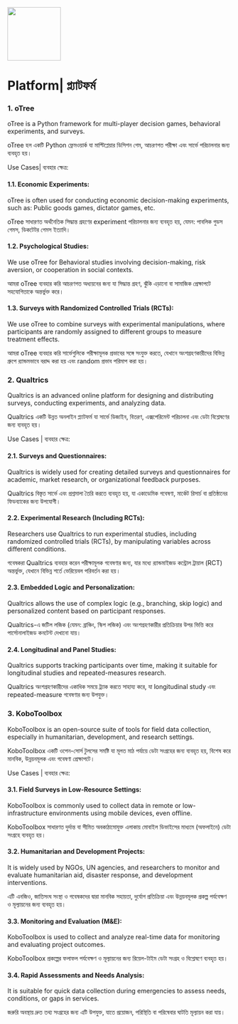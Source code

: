 ![](images/logo.jpg){width="120"}

# Platform\| প্ল্যাটফর্ম

### 1. oTree

oTree is a Python framework for multi-player decision games, behavioral experiments, and surveys.

oTree হল একটি Python ফ্রেমওয়ার্ক যা মাল্টিপ্লেয়ার ডিসিশন গেম, আচরণগত পরীক্ষা এবং সার্ভে পরিচালনার জন্য ব্যবহৃত হয়।

Use Cases\| ব্যবহার ক্ষেত্র:

#### 1.1. Economic Experiments:

oTree is often used for conducting economic decision-making experiments, such as: Public goods games, dictator games, etc.

oTree সাধারণত অর্থনৈতিক সিদ্ধান্ত গ্রহণের experiment পরিচালনার জন্য ব্যবহৃত হয়, যেমন: পাবলিক গুডস গেমস, ডিকটেটর গেমস ইত্যাদি।

#### 1.2. Psychological Studies:

We use oTree for Behavioral studies involving decision-making, risk aversion, or cooperation in social contexts.

আমরা oTree ব্যবহার করি আচরণগত অধ্যয়নের জন্য যা সিদ্ধান্ত গ্রহণ, ঝুঁকি এড়ানো বা সামাজিক প্রেক্ষাপটে সহযোগিতাকে অন্তর্ভুক্ত করে।

#### 1.3. Surveys with Randomized Controlled Trials (RCTs):

We use oTree to combine surveys with experimental manipulations, where participants are randomly assigned to different groups to measure treatment effects.

আমরা oTree ব্যবহার করি সার্ভেগুলিকে পরীক্ষামূলক প্রভাবের সঙ্গে সংযুক্ত করতে, যেখানে অংশগ্রহণকারীদের বিভিন্ন গ্রুপে র‍্যান্ডমভাবে বরাদ্দ করা হয় এবং random প্রভাব পরিমাপ করা হয়।

### 2. Qualtrics

Qualtrics is an advanced online platform for designing and distributing surveys, conducting experiments, and analyzing data.

Qualtrics একটি উন্নত অনলাইন প্ল্যাটফর্ম যা সার্ভে ডিজাইন, বিতরণ, এক্সপেরিমেন্ট পরিচালনা এবং ডেটা বিশ্লেষণের জন্য ব্যবহৃত হয়।

Use Cases | ব্যবহার ক্ষেত্র:

#### 2.1. Surveys and Questionnaires:

Qualtrics is widely used for creating detailed surveys and questionnaires for academic, market research, or organizational feedback purposes.

Qualtrics বিস্তৃত সার্ভে এবং প্রশ্নমালা তৈরি করতে ব্যবহৃত হয়, যা একাডেমিক গবেষণা, মার্কেট রিসার্চ বা প্রতিষ্ঠানের ফিডব্যাকের জন্য উপযোগী।

#### 2.2. Experimental Research (Including RCTs):

Researchers use Qualtrics to run experimental studies, including randomized controlled trials (RCTs), by manipulating variables across different conditions.

গবেষকরা Qualtrics ব্যবহার করেন পরীক্ষামূলক গবেষণার জন্য, যার মধ্যে র‍্যান্ডমাইজড কন্ট্রোল ট্রায়াল (RCT) অন্তর্ভুক্ত, যেখানে বিভিন্ন শর্তে ভেরিয়েবল পরিবর্তন করা হয়।

#### 2.3. Embedded Logic and Personalization:

Qualtrics allows the use of complex logic (e.g., branching, skip logic) and personalized content based on participant responses.

Qualtrics-এ জটিল লজিক (যেমন: ব্রাঞ্চিং, স্কিপ লজিক) এবং অংশগ্রহণকারীর প্রতিক্রিয়ার উপর ভিত্তি করে পার্সোনালাইজড কনটেন্ট দেখানো যায়।

#### 2.4. Longitudinal and Panel Studies:

Qualtrics supports tracking participants over time, making it suitable for longitudinal studies and repeated-measures research.

Qualtrics অংশগ্রহণকারীদের একাধিক সময়ে ট্র্যাক করতে সাহায্য করে, যা longitudinal study এবং repeated-measure গবেষণার জন্য উপযুক্ত।

### 3. KoboToolbox

KoboToolbox is an open-source suite of tools for field data collection, especially in humanitarian, development, and research settings.

KoboToolbox একটি ওপেন-সোর্স টুলসের সমষ্টি যা মূলত মাঠ পর্যায়ে ডেটা সংগ্রহের জন্য ব্যবহৃত হয়, বিশেষ করে মানবিক, উন্নয়নমূলক এবং গবেষণা প্রেক্ষাপটে।

Use Cases | ব্যবহার ক্ষেত্র:

#### 3.1. Field Surveys in Low-Resource Settings:

KoboToolbox is commonly used to collect data in remote or low-infrastructure environments using mobile devices, even offline.

KoboToolbox সাধারণত দুর্দান্ত বা সীমিত অবকাঠামোযুক্ত এলাকায় মোবাইল ডিভাইসের মাধ্যমে (অফলাইনে) ডেটা সংগ্রহে ব্যবহৃত হয়।

#### 3.2. Humanitarian and Development Projects:

It is widely used by NGOs, UN agencies, and researchers to monitor and evaluate humanitarian aid, disaster response, and development interventions.

এটি এনজিও, জাতিসংঘ সংস্থা ও গবেষকদের দ্বারা মানবিক সহায়তা, দুর্যোগ প্রতিক্রিয়া এবং উন্নয়নমূলক প্রকল্প পর্যবেক্ষণ ও মূল্যায়নের জন্য ব্যবহৃত হয়।

#### 3.3. Monitoring and Evaluation (M&E):

KoboToolbox is used to collect and analyze real-time data for monitoring and evaluating project outcomes.

KoboToolbox প্রকল্পের ফলাফল পর্যবেক্ষণ ও মূল্যায়নের জন্য রিয়েল-টাইম ডেটা সংগ্রহ ও বিশ্লেষণে ব্যবহৃত হয়।

#### 3.4. Rapid Assessments and Needs Analysis:

It is suitable for quick data collection during emergencies to assess needs, conditions, or gaps in services.

জরুরি অবস্থায় দ্রুত তথ্য সংগ্রহের জন্য এটি উপযুক্ত, যাতে প্রয়োজন, পরিস্থিতি বা পরিষেবার ঘাটতি মূল্যায়ন করা যায়।